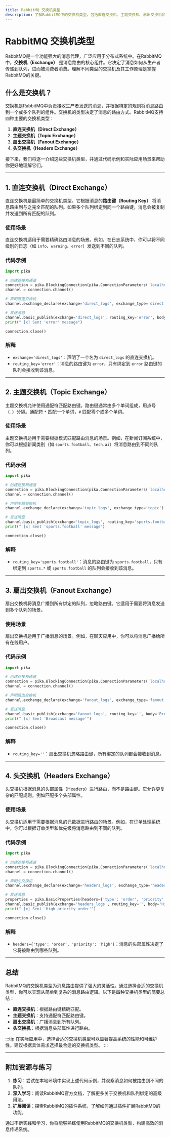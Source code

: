 ```yaml
---
title: RabbitMQ 交换机类型
description: 了解RabbitMQ中的交换机类型，包括直连交换机、主题交换机、扇出交换机和头交换机，以及它们在实际应用中的使用场景。
---
```


# RabbitMQ 交换机类型

RabbitMQ是一个功能强大的消息代理，广泛应用于分布式系统中。在RabbitMQ中，**交换机（Exchange）** 是消息路由的核心组件。它决定了消息如何从生产者传递到队列，进而被消费者消费。理解不同类型的交换机及其工作原理是掌握RabbitMQ的关键。

## 什么是交换机？

交换机是RabbitMQ中负责接收生产者发送的消息，并根据特定的规则将消息路由到一个或多个队列的组件。交换机的类型决定了消息的路由方式。RabbitMQ支持四种主要的交换机类型：

1. **直连交换机（Direct Exchange）**
2. **主题交换机（Topic Exchange）**
3. **扇出交换机（Fanout Exchange）**
4. **头交换机（Headers Exchange）**

接下来，我们将逐一介绍这些交换机类型，并通过代码示例和实际应用场景来帮助你更好地理解它们。

---

## 1. 直连交换机（Direct Exchange）

直连交换机是最简单的交换机类型。它根据消息的**路由键（Routing Key）** 将消息路由到与之完全匹配的队列。如果多个队列绑定到同一个路由键，消息会被复制并发送到所有匹配的队列。

### 使用场景
直连交换机适用于需要精确路由消息的场景。例如，在日志系统中，你可以将不同级别的日志（如 `info`、`warning`、`error`）发送到不同的队列。

### 代码示例
```python
import pika

# 创建连接和通道
connection = pika.BlockingConnection(pika.ConnectionParameters('localhost'))
channel = connection.channel()

# 声明直连交换机
channel.exchange_declare(exchange='direct_logs', exchange_type='direct')

# 发送消息
channel.basic_publish(exchange='direct_logs', routing_key='error', body='This is an error message')
print(" [x] Sent 'error' message")

connection.close()
```

### 解释
- `exchange='direct_logs'`：声明了一个名为 `direct_logs` 的直连交换机。
- `routing_key='error'`：消息的路由键为 `error`，只有绑定到 `error` 路由键的队列会接收到该消息。

---

## 2. 主题交换机（Topic Exchange）

主题交换机允许使用通配符匹配路由键。路由键通常由多个单词组成，用点号（`.`）分隔。通配符 `*` 匹配一个单词，`#` 匹配零个或多个单词。

### 使用场景
主题交换机适用于需要根据模式匹配路由消息的场景。例如，在新闻订阅系统中，你可以根据新闻类别（如 `sports.football`、`tech.ai`）将消息路由到不同的队列。

### 代码示例
```python
import pika

# 创建连接和通道
connection = pika.BlockingConnection(pika.ConnectionParameters('localhost'))
channel = connection.channel()

# 声明主题交换机
channel.exchange_declare(exchange='topic_logs', exchange_type='topic')

# 发送消息
channel.basic_publish(exchange='topic_logs', routing_key='sports.football', body='Football news')
print(" [x] Sent 'sports.football' message")

connection.close()
```

### 解释
- `routing_key='sports.football'`：消息的路由键为 `sports.football`，只有绑定到 `sports.*` 或 `sports.football` 的队列会接收到该消息。

---

## 3. 扇出交换机（Fanout Exchange）

扇出交换机将消息广播到所有绑定的队列，忽略路由键。它适用于需要将消息发送到多个队列的场景。

### 使用场景
扇出交换机适用于广播消息的场景。例如，在聊天应用中，你可以将消息广播给所有在线用户。

### 代码示例
```python
import pika

# 创建连接和通道
connection = pika.BlockingConnection(pika.ConnectionParameters('localhost'))
channel = connection.channel()

# 声明扇出交换机
channel.exchange_declare(exchange='fanout_logs', exchange_type='fanout')

# 发送消息
channel.basic_publish(exchange='fanout_logs', routing_key='', body='Broadcast message')
print(" [x] Sent 'Broadcast message'")

connection.close()
```

### 解释
- `routing_key=''`：扇出交换机忽略路由键，所有绑定的队列都会接收到消息。

---

## 4. 头交换机（Headers Exchange）

头交换机根据消息的头部属性（Headers）进行路由，而不是路由键。它允许更复杂的匹配规则，例如匹配多个头部属性。

### 使用场景
头交换机适用于需要根据消息的元数据进行路由的场景。例如，在订单处理系统中，你可以根据订单类型和优先级将消息路由到不同的队列。

### 代码示例
```python
import pika

# 创建连接和通道
connection = pika.BlockingConnection(pika.ConnectionParameters('localhost'))
channel = connection.channel()

# 声明头交换机
channel.exchange_declare(exchange='headers_logs', exchange_type='headers')

# 发送消息
properties = pika.BasicProperties(headers={'type': 'order', 'priority': 'high'})
channel.basic_publish(exchange='headers_logs', routing_key='', body='High priority order', properties=properties)
print(" [x] Sent 'High priority order'")

connection.close()
```

### 解释
- `headers={'type': 'order', 'priority': 'high'}`：消息的头部属性决定了它将被路由到哪些队列。

---

## 总结

RabbitMQ的交换机类型为消息路由提供了强大的灵活性。通过选择合适的交换机类型，你可以实现从简单到复杂的消息路由逻辑。以下是四种交换机类型的简要总结：

- **直连交换机**：根据路由键精确匹配。
- **主题交换机**：支持通配符匹配路由键。
- **扇出交换机**：广播消息到所有队列。
- **头交换机**：根据消息头部属性进行路由。

:::tip
在实际应用中，选择合适的交换机类型可以显著提高系统的性能和可维护性。建议根据具体需求选择最合适的交换机类型。
:::

---

## 附加资源与练习

1. **练习**：尝试在本地环境中实现上述代码示例，并观察消息如何被路由到不同的队列。
2. **深入学习**：阅读RabbitMQ官方文档，了解更多关于交换机和队列绑定的高级用法。
3. **扩展阅读**：探索RabbitMQ的插件系统，了解如何通过插件扩展RabbitMQ的功能。

通过不断实践和学习，你将能够熟练使用RabbitMQ的交换机类型，构建高效的消息传递系统。